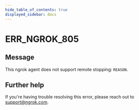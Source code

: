 ```yaml
---
hide_table_of_contents: true
displayed_sidebar: docs
---
```



# ERR_NGROK_805

## Message

This ngrok agent does not support remote stopping: `REASON`.

<ErrorDetails error="err_ngrok_805" />

## Further help

If you're having trouble resolving this error, please reach out to [support@ngrok.com](mailto:support@ngrok.com?subject=Help%20with%20ERR_NGROK_805).
